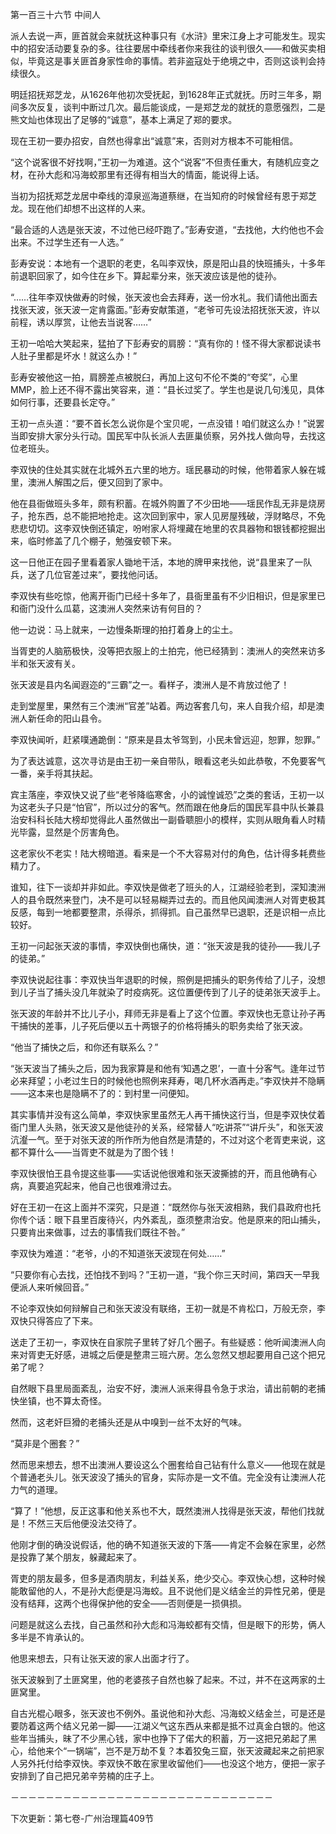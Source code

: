

第一百三十六节 中间人

派人去说一声，匪首就会来就抚这种事只有《水浒》里宋江身上才可能发生。现实中的招安活动要复杂的多。往往要居中牵线者你来我往的谈判很久――和做买卖相似，毕竟这是事关匪首身家性命的事情。若非盗寇处于绝境之中，否则这谈判会持续很久。

明廷招抚郑芝龙，从1626年他初次受抚起，到1628年正式就抚。历时三年多，期间多次反复，谈判中断过几次。最后能谈成，一是郑芝龙的就抚的意愿强烈，二是熊文灿也体现出了足够的“诚意”，基本上满足了郑的要求。

现在王初一要办招安，自然也得拿出“诚意”来，否则对方根本不可能相信。

“这个说客很不好找啊，”王初一为难道。这个“说客”不但责任重大，有随机应变之材，在孙大彪和冯海蛟那里有还得有相当大的情面，能说得上话。

当初为招抚郑芝龙居中牵线的漳泉巡海道蔡继，在当知府的时候曾经有恩于郑芝龙。现在他们却想不出这样的人来。

“最合适的人选是张天波，不过他已经吓跑了。”彭寿安道，“去找他，大约他也不会出来。不过学生还有一人选。”

彭寿安说：本地有一个退职的老吏，名叫李双快，原是阳山县的快班捕头，十多年前退职回家了，如今住在乡下。算起辈分来，张天波应该是他的徒孙。

“……往年李双快做寿的时候，张天波也会去拜寿，送一份水礼。我们请他出面去找张天波，张天波一定肯露面。”彭寿安献策道，“老爷可先设法招抚张天波，许以前程，诱以厚赏，让他去当说客……”

王初一哈哈大笑起来，猛拍了下彭寿安的肩膀：“真有你的！怪不得大家都说读书人肚子里都是坏水！就这么办！”

彭寿安被他这一拍，肩膀差点被脱臼，再加上这句不伦不类的“夸奖”，心里MMP，脸上还不得不露出笑容来，道：“县长过奖了。学生也是说几句浅见，具体如何行事，还要县长定夺。”

王初一点头道：“要不首长怎么说你是个宝贝呢，一点没错！咱们就这么办！”说罢当即安排大家分头行动。国民军中队长派人去匪巢侦察，另外找人做向导，去找这位老班头。

李双快的住处其实就在北城外五六里的地方。瑶民暴动的时候，他带着家人躲在城里，澳洲人解围之后，便又回到了家中。

他在县衙做班头多年，颇有积蓄。在城外购置了不少田地――瑶民作乱无非是烧房子，抢东西，总不能把地抢走。这次回到家中，家人见房屋残破，浮财略尽，不免悲悲切切。这李双快倒还镇定，吩咐家人将埋藏在地里的农具器物和银钱都挖掘出来，临时修盖了几个棚子，勉强安顿下来。

这一日他正在园子里看着家人锄地干活，本地的牌甲来找他，说“县里来了一队兵，送了几位官差过来”，要找他问话。

李双快有些吃惊，他离开衙门已经十多年了，县衙里虽有不少旧相识，但是家里已和衙门没什么瓜葛，这澳洲人突然来访有何目的？

他一边说：马上就来，一边慢条斯理的拍打着身上的尘土。

当胥吏的人脑筋极快，没等把衣服上的土拍完，他已经猜到：澳洲人的突然来访多半和张天波有关。

张天波是县内名闻遐迩的“三霸”之一。看样子，澳洲人是不肯放过他了！

走到堂屋里，果然有三个澳洲“官差”站着。两边客套几句，来人自我介绍，却是澳洲人新任命的阳山县令。

李双快闻听，赶紧噗通跪倒：“原来是县太爷驾到，小民未曾远迎，恕罪，恕罪。”

为了表达诚意，这次寻访是由王初一亲自带队，眼看这老头如此恭敬，不免要客气一番，亲手将其扶起。

宾主落座，李双快又说了些“老爷降临寒舍，小的诚惶诚恐”之类的套话，王初一以为这老头子只是“怕官”，所以过分的客气。然而跟在他身后的国民军县中队长兼县治安科科长陆大榜却觉得此人虽然做出一副昏聩胆小的模样，实则从眼角看人时精光毕露，显然是个厉害角色。

这老家伙不老实！陆大榜暗道。看来是一个不大容易对付的角色，估计得多耗费些精力了。

谁知，往下一谈却并非如此。李双快是做老了班头的人，江湖经验老到，深知澳洲人的县令既然来登门，决不是可以轻易糊弄过去的。而且他风闻澳洲人对胥吏极其反感，每到一地都要整肃，杀得杀，抓得抓。自己虽然早已退职，还是识相一点比较好。

王初一问起张天波的事情，李双快倒也痛快，道：“张天波是我的徒孙――我儿子的徒弟。”

李双快说起往事：李双快当年退职的时候，照例是把捕头的职务传给了儿子，没想到儿子当了捕头没几年就染了时疫病死。这位置便传到了儿子的徒弟张天波手上。

张天波的年龄并不比儿子小，拜师无非是看上了这个位置。李双快也无意让孙子再干捕快的差事，儿子死后便以五十两银子的价格将捕头的职务卖给了张天波。

“他当了捕快之后，和你还有联系么？”

“张天波当了捕头之后，因为我家算是和他有‘知遇之恩’，一直十分客气。逢年过节必来拜望；小老过生日的时候他也照例来拜寿，喝几杯水酒再走。”李双快并不隐瞒――这本来也是隐瞒不了的：到村里一问便知。

其实事情并没有这么简单，李双快家里虽然无人再干捕快这行当，但是李双快仗着衙门里人头熟，张天波又是他徒孙的关系，经常替人“吃讲茶”“讲斤头”，和张天波沆瀣一气。至于对张天波的所作所为他自然是清楚的，不过对这个老胥吏来说，这都不算什么――当胥吏不就是为了图个钱！

李双快很怕王县令提这些事――实话说他很难和张天波撕掳的开，而且他确有心病，真要追究起来，他自己也很难滑过去。

好在王初一在这上面并不深究，只是道：“既然你与张天波相熟，我们县政府也托你传个话：眼下县里百废待兴，内外紊乱，亟须整肃治安。他是原来的阳山捕头，只要肯出来做事，过去的事情我们既往不咎。”

李双快为难道：“老爷，小的不知道张天波现在何处……”

“只要你有心去找，还怕找不到吗？”王初一道，“我个你三天时间，第四天一早我便派人来听候回音。”

不论李双快如何辩解自己和张天波没有联络，王初一就是不肯松口，万般无奈，李双快只得答应了下来。

送走了王初一，李双快在自家院子里转了好几个圈子。有些疑惑：他听闻澳洲人向来对胥吏无好感，进城之后便是整肃三班六房。怎么忽然又想起要用自己这个把兄弟了呢？

自然眼下县里局面紊乱，治安不好，澳洲人派来得县令急于求治，请出前朝的老捕快坐镇，也不算太奇怪。

然而，这老奸巨猾的老捕头还是从中嗅到一丝不太好的气味。

“莫非是个圈套？”

然而思来想去，想不出澳洲人要设这么个圈套给自己钻有什么意义――他现在就是个普通老头儿。张天波没了捕头的官身，实际亦是一文不值。完全没有让澳洲人花力气的道理。

“算了！”他想，反正这事和他关系也不大，既然澳洲人找得是张天波，帮他们找就是！不然三天后他便没法交待了。

他刚才倒的确没说假话，他的确不知道张天波的下落――肯定不会躲在家里，必然是投靠了某个朋友，躲藏起来了。

胥吏的朋友最多，但多是酒肉朋友，利益关系，绝少交心。李双快心想，这种时候能敢留他的人，不是孙大彪便是冯海蛟。且不说他们是义结金兰的异性兄弟，便是没有结拜，这两个也得保护他的安全――否则便是一损俱损。

问题是就这么去找，自己虽然和孙大彪和冯海蛟都有交情，但是眼下的形势，俩人多半是不肯承认的。

他思来想去，只有让张天波的家人出面才行了。

张天波躲到了土匪窝里，他的老婆孩子自然也躲了起来。不过，并不在这两家的土匪窝里。

自古光棍心眼多，张天波也不例外。虽说他和孙大彪、冯海蛟义结金兰，可是还是要防着这两个结义兄弟一脚――江湖义气这东西从来都是抵不过真金白银的。他这些年当捕头，昧了不少黑心钱，家中也挣下了偌大的积蓄，万一这把兄弟起了黑心，给他来个“一锅端”，岂不是万劫不复？本着狡兔三窟，张天波藏起来之前把家人另外托付给李双快。李双快不敢在家里收留他们――也没这个地方，便把一家子安排到了自己把兄弟辛劳楠的庄子上。

－－－－－－－－－－－－－－－－－－－－－－－－－－－－－－

下次更新：第七卷-广州治理篇409节

